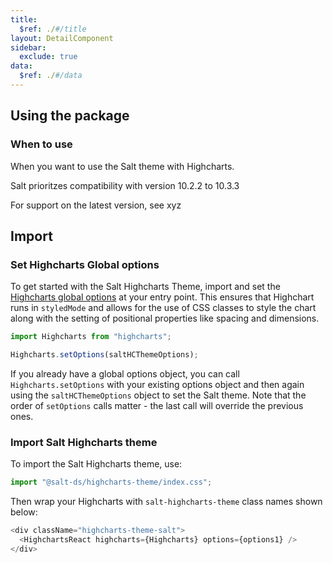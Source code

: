 ```yaml
---
title:
  $ref: ./#/title
layout: DetailComponent
sidebar:
  exclude: true
data:
  $ref: ./#/data
---
```


## Using the package

### When to use

When you want to use the Salt theme with Highcharts.

<Callout title="Note">

Salt prioritzes compatibility with version 10.2.2 to 10.3.3

For support on the latest version, see xyz

</Callout>

## Import

### Set Highcharts Global options

To get started with the Salt Highcharts Theme, import and set the [Highcharts global options](https://www.highcharts.com/docs/getting-started/how-to-set-options) at your entry point. This ensures that Highchart runs in `styledMode` and allows for the use of CSS classes to style the chart
along with the setting of positional properties like spacing and dimensions.

```js
import Highcharts from "highcharts";

Highcharts.setOptions(saltHCThemeOptions);
```

<Callout title="Note">

If you already have a global options object, you can call `Highcharts.setOptions` with your existing options object and then again using the `saltHCThemeOptions` object to set the Salt theme. Note that the order of `setOptions` calls matter - the last call will override the previous ones.

</Callout>

### Import Salt Highcharts theme

To import the Salt Highcharts theme, use:

```js
import "@salt-ds/highcharts-theme/index.css";
```

Then wrap your Highcharts with `salt-highcharts-theme` class names shown below:

```js
<div className="highcharts-theme-salt">
  <HighchartsReact highcharts={Highcharts} options={options1} />
</div>
```
